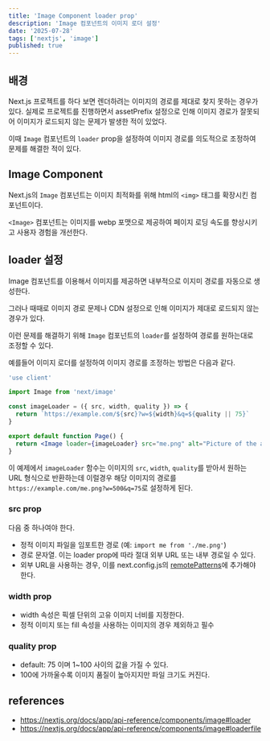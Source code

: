 ```yaml
---
title: 'Image Component loader prop'
description: 'Image 컴포넌트의 이미지 로더 설정'
date: '2025-07-28'
tags: ['nextjs', 'image']
published: true
---
```



## 배경

Next.js 프로젝트를 하다 보면 렌더하려는 이미지의 경로를 제대로 찾지 못하는 경우가 있다. 실제로 프로젝트를 진행하면서 assetPrefix 설정으로 인해 이미지 경로가 잘못되어 이미지가 로드되지 않는 문제가 발생한 적이 있었다.

이때 `Image` 컴포넌트의 `loader` prop을 설정하여 이미지 경로를 의도적으로 조정하여 문제를 해결한 적이 있다.

## Image Component

Next.js의 `Image` 컴포넌트는 이미지 최적화를 위해 html의 `<img>` 태그를 확장시킨 컴포넌트이다.

`<Image>` 컴포넌트는 이미지를 webp 포맷으로 제공하여 페이지 로딩 속도를 향상시키고 사용자 경험을 개선한다.

## loader 설정

Image 컴포넌트를 이용해서 이미지를 제공하면 내부적으로 이지미 경로를 자동으로 생성한다.

그러나 때때로 이미지 경로 문제나 CDN 설정으로 인해 이미지가 제대로 로드되지 않는 경우가 있다.

이런 문제를 해결하기 위해 `Image` 컴포넌트의 `loader`를 설정하여 경로를 원하는대로 조정할 수 있다.

예를들어 이미지 로더를 설정하여 이미지 경로를 조정하는 방법은 다음과 같다.

```jsx
'use client'

import Image from 'next/image'

const imageLoader = ({ src, width, quality }) => {
  return `https://example.com/${src}?w=${width}&q=${quality || 75}`
}

export default function Page() {
  return <Image loader={imageLoader} src="me.png" alt="Picture of the author" width={500} height={500} />
}
```

이 예제에서 `imageLoader` 함수는 이미지의 `src`, `width`, `quality`를 받아서 원하는 URL 형식으로 반환하는데 이럴경우 해당 이미지의 경로를 `https://example.com/me.png?w=500&q=75`로 설정하게 된다.

### src prop

다음 중 하나여야 한다.

- 정적 이미지 파일을 임포트한 경로 (예: `import me from './me.png'`)
- 경로 문자열. 이는 loader prop에 따라 절대 외부 URL 또는 내부 경로일 수 있다.
- 외부 URL을 사용하는 경우, 이를 next.config.js의 [remotePatterns](https://nextjs-ko.org/docs/pages/api-reference/components/image#remotepatterns)에 추가해야 한다.

### width prop

- width 속성은 픽셀 단위의 고유 이미지 너비를 지정한다.
- 정적 이미지 또는 fill 속성을 사용하는 이미지의 경우 제외하고 필수

### quality prop

- default: 75 이며 1~100 사이의 값을 가질 수 있다.
- 100에 가까울수록 이미지 품질이 높아지지만 파일 크기도 커진다.

## references

- https://nextjs.org/docs/app/api-reference/components/image#loader
- https://nextjs.org/docs/app/api-reference/components/image#loaderfile
